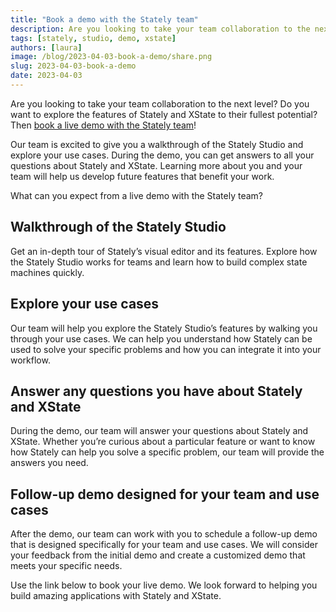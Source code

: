 ```yaml
---
title: "Book a demo with the Stately team"
description: Are you looking to take your team collaboration to the next level? Do you want to explore the features of Stately and XState to their fullest potential? Then book a live demo with the Stately team!
tags: [stately, studio, demo, xstate]
authors: [laura]
image: /blog/2023-04-03-book-a-demo/share.png
slug: 2023-04-03-book-a-demo
date: 2023-04-03
---
```


Are you looking to take your team collaboration to the next level? Do you want to explore the features of Stately and XState to their fullest potential? Then <a href="https://calendly.com/d/yc8-3hq-rpc/request-a-demo">book a live demo with the Stately team</a>!

<!--truncate-->

Our team is excited to give you a walkthrough of the Stately Studio and explore your use cases. During the demo, you can get answers to all your questions about Stately and XState. Learning more about you and your team will help us develop future features that benefit your work.

What can you expect from a live demo with the Stately team?

## Walkthrough of the Stately Studio 

Get an in-depth tour of Stately’s visual editor and its features. Explore how the Stately Studio works for teams and learn how to build complex state machines quickly.

## Explore your use cases

Our team will help you explore the Stately Studio’s features by walking you through your use cases. We can help you understand how Stately can be used to solve your specific problems and how you can integrate it into your workflow.

## Answer any questions you have about Stately and XState

During the demo, our team will answer your questions about Stately and XState. Whether you’re curious about a particular feature or want to know how Stately can help you solve a specific problem, our team will provide the answers you need.

## Follow-up demo designed for your team and use cases

After the demo, our team can work with you to schedule a follow-up demo that is designed specifically for your team and use cases. We will consider your feedback from the initial demo and create a customized demo that meets your specific needs.

<Announcement cta="Book a demo" href="https://calendly.com/d/yc8-3hq-rpc/request-a-demo">
  Use the link below to book your live demo. We look forward to helping you build amazing applications with Stately and XState.
</Announcement>